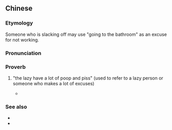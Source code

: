 {{also|懒人多屎尿}}
==Chinese==
{{was fwotd|2016|January|30|lang=zh}}
{{zh-forms|s=懒人多屎尿|type=2111}}

===Etymology===
Someone who is slacking off may use "going to the bathroom" as an excuse for not working.

===Pronunciation===
{{zh-pron
|c=laan5 jan4 do1 si2 niu6
|h=pfs=lân-ngìn tô sṳ́-ngiau;gd=lan1 ngin2 do1 si3 ngiau4
|cat=prov
}}

===Proverb===
{{zh-proverb}}

# {{lb|zh|Cantonese|Hakka}} "the lazy have a lot of poop and piss" (used to refer to a lazy person or someone who makes a lot of excuses)
#* {{quote-book
|year=2008
|author=李雪熒、彭文
|title=態度決定孩子
|url=https://books.google.com/books?id=WcuaAAAAQBAJ&lpg=PA6&dq=%22%E6%87%B6%E4%BA%BA%E5%A4%9A%E5%B1%8E%E5%B0%BF%22&pg=PA6#v=onepage&q=%22%E6%87%B6%E4%BA%BA%E5%A4%9A%E5%B1%8E%E5%B0%BF%22&f=false
|isbn=9789626725245
|page=10
|publisher=Sing Tao Publishing
}}
#*: {{zh-x|「你 真 麻煩！懶人多屎尿！」|"You're really troublesome! ''Laan<sup>5</sup> jan<sup>4</sup> do<sup>1</sup> si<sup>2</sup> niu<sup>6</sup>''!"|C}} <!--translating this fully sounds awkward IMO but if you disagree, I don't care --15 November 2015-->

===See also===
* {{zh-l|懶驢上磨屎尿多}}
* {{zh-l|懶牛懶馬多屎尿}}